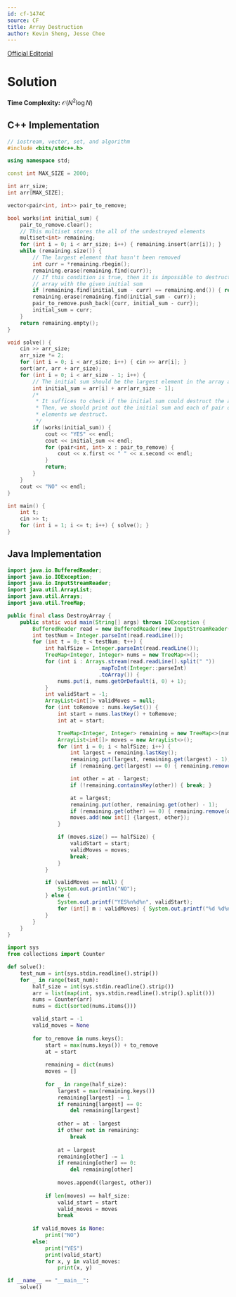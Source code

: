 ```yaml
---
id: cf-1474C
source: CF
title: Array Destruction
author: Kevin Sheng, Jesse Choe
---
```


[Official Editorial](https://codeforces.com/blog/entry/86933)

# Solution

**Time Complexity:** $\mathcal{O}(N^2\log N)$

<LanguageSection>

<CPPSection>

## C++ Implementation

```cpp
// iostream, vector, set, and algorithm
#include <bits/stdc++.h>

using namespace std;

const int MAX_SIZE = 2000;

int arr_size;
int arr[MAX_SIZE];

vector<pair<int, int>> pair_to_remove;

bool works(int initial_sum) {
	pair_to_remove.clear();
	// This multiset stores the all of the undestroyed elements
	multiset<int> remaining;
	for (int i = 0; i < arr_size; i++) { remaining.insert(arr[i]); }
	while (remaining.size()) {
		// The largest element that hasn't been removed
		int curr = *remaining.rbegin();
		remaining.erase(remaining.find(curr));
		// If this condition is true, then it is impossible to destruct the
		// array with the given initial sum
		if (remaining.find(initial_sum - curr) == remaining.end()) { return false; }
		remaining.erase(remaining.find(initial_sum - curr));
		pair_to_remove.push_back({curr, initial_sum - curr});
		initial_sum = curr;
	}
	return remaining.empty();
}

void solve() {
	cin >> arr_size;
	arr_size *= 2;
	for (int i = 0; i < arr_size; i++) { cin >> arr[i]; }
	sort(arr, arr + arr_size);
	for (int i = 0; i < arr_size - 1; i++) {
		// The initial sum should be the largest element in the array and arr[i]
		int initial_sum = arr[i] + arr[arr_size - 1];
		/*
		 * It suffices to check if the initial sum could destruct the array.
		 * Then, we should print out the initial sum and each of pair of
		 * elements we destruct.
		 */
		if (works(initial_sum)) {
			cout << "YES" << endl;
			cout << initial_sum << endl;
			for (pair<int, int> x : pair_to_remove) {
				cout << x.first << " " << x.second << endl;
			}
			return;
		}
	}
	cout << "NO" << endl;
}

int main() {
	int t;
	cin >> t;
	for (int i = 1; i <= t; i++) { solve(); }
}
```

</CPPSection>

<JavaSection>

## Java Implementation

```java
import java.io.BufferedReader;
import java.io.IOException;
import java.io.InputStreamReader;
import java.util.ArrayList;
import java.util.Arrays;
import java.util.TreeMap;

public final class DestroyArray {
	public static void main(String[] args) throws IOException {
		BufferedReader read = new BufferedReader(new InputStreamReader(System.in));
		int testNum = Integer.parseInt(read.readLine());
		for (int t = 0; t < testNum; t++) {
			int halfSize = Integer.parseInt(read.readLine());
			TreeMap<Integer, Integer> nums = new TreeMap<>();
			for (int i : Arrays.stream(read.readLine().split(" "))
			                 .mapToInt(Integer::parseInt)
			                 .toArray()) {
				nums.put(i, nums.getOrDefault(i, 0) + 1);
			}
			int validStart = -1;
			ArrayList<int[]> validMoves = null;
			for (int toRemove : nums.keySet()) {
				int start = nums.lastKey() + toRemove;
				int at = start;

				TreeMap<Integer, Integer> remaining = new TreeMap<>(nums);
				ArrayList<int[]> moves = new ArrayList<>();
				for (int i = 0; i < halfSize; i++) {
					int largest = remaining.lastKey();
					remaining.put(largest, remaining.get(largest) - 1);
					if (remaining.get(largest) == 0) { remaining.remove(largest); }

					int other = at - largest;
					if (!remaining.containsKey(other)) { break; }

					at = largest;
					remaining.put(other, remaining.get(other) - 1);
					if (remaining.get(other) == 0) { remaining.remove(other); }
					moves.add(new int[] {largest, other});
				}

				if (moves.size() == halfSize) {
					validStart = start;
					validMoves = moves;
					break;
				}
			}

			if (validMoves == null) {
				System.out.println("NO");
			} else {
				System.out.printf("YES%n%d%n", validStart);
				for (int[] m : validMoves) { System.out.printf("%d %d%n", m[0], m[1]); }
			}
		}
	}
}
```

</JavaSection>
<PySection>

```py
import sys
from collections import Counter

def solve():
    test_num = int(sys.stdin.readline().strip())
    for _ in range(test_num):
        half_size = int(sys.stdin.readline().strip())
        arr = list(map(int, sys.stdin.readline().strip().split()))
        nums = Counter(arr)
        nums = dict(sorted(nums.items()))

        valid_start = -1
        valid_moves = None
        
        for to_remove in nums.keys():
            start = max(nums.keys()) + to_remove
            at = start
            
            remaining = dict(nums)
            moves = []
            
            for _ in range(half_size):
                largest = max(remaining.keys())
                remaining[largest] -= 1
                if remaining[largest] == 0:
                    del remaining[largest]
                
                other = at - largest
                if other not in remaining:
                    break
                
                at = largest
                remaining[other] -= 1
                if remaining[other] == 0:
                    del remaining[other]
                
                moves.append((largest, other))
            
            if len(moves) == half_size:
                valid_start = start
                valid_moves = moves
                break
        
        if valid_moves is None:
            print("NO")
        else:
            print("YES")
            print(valid_start)
            for x, y in valid_moves:
                print(x, y)

if __name__ == "__main__":
    solve()


```

</PySection>

</LanguageSection>
